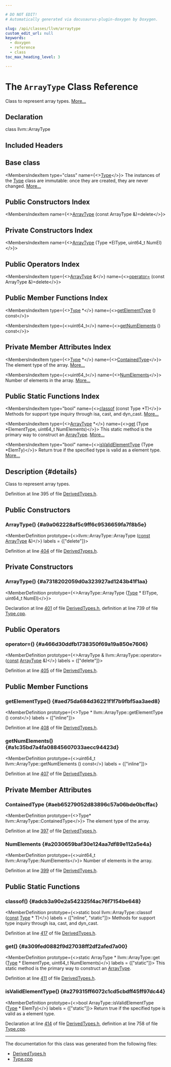 ```yaml
---

# DO NOT EDIT!
# Automatically generated via docusaurus-plugin-doxygen by Doxygen.

slug: /api/classes/llvm/arraytype
custom_edit_url: null
keywords:
  - doxygen
  - reference
  - class
toc_max_heading_level: 3

---
```





# The `ArrayType` Class Reference

<DoxygenPage pluginConfig={pluginConfig}>

Class to represent array types. <a href="#details">More...</a>

## Declaration

<CodeBlock>class llvm::ArrayType</CodeBlock>

## Included Headers

<IncludesList>
<IncludesListItem
  filePath="llvm/IR/DerivedTypes.h"
  permalink="/docs/api/files/include/include/llvm/include/llvm/ir/derivedtypes-h"
  isLocal="true" />
</IncludesList>

## Base class

<MembersIndex>

<MembersIndexItem
  type="class"
  name={<><a href="/docs/api/classes/llvm/type">Type</a></>}>
The instances of the <a href="/docs/api/classes/llvm/type">Type</a> class are immutable: once they are created, they are never changed. <a href="/docs/api/classes/llvm/type/#details">More...</a>
</MembersIndexItem>

</MembersIndex>

## Public Constructors Index

<MembersIndex>

<MembersIndexItem
  name={<><a href="#a9a062228af5c9ff6c9536659fa7f8b5e">ArrayType</a> (const ArrayType &amp;)=delete</>}>
</MembersIndexItem>

</MembersIndex>

## Private Constructors Index

<MembersIndex>

<MembersIndexItem
  name={<><a href="#a7318202059d0a323927ad1243b41f1aa">ArrayType</a> (Type &#42;ElType, uint64&#95;t NumEl)</>}>
</MembersIndexItem>

</MembersIndex>

## Public Operators Index

<MembersIndex>

<MembersIndexItem
  type={<><a href="/docs/api/classes/llvm/arraytype">ArrayType</a> &amp;</>}
  name={<><a href="#a466d30ddfb1738350f69a19a850e7606">operator=</a> (const ArrayType &amp;)=delete</>}>
</MembersIndexItem>

</MembersIndex>

## Public Member Functions Index

<MembersIndex>

<MembersIndexItem
  type={<><a href="/docs/api/classes/llvm/type">Type</a> &#42;</>}
  name={<><a href="#aed75da684d36221f1f7b9fbf5aa3aed8">getElementType</a> () const</>}>
</MembersIndexItem>

<MembersIndexItem
  type={<>uint64&#95;t</>}
  name={<><a href="#a1c35bd7a4fa08845607033aecc94423d">getNumElements</a> () const</>}>
</MembersIndexItem>

</MembersIndex>

## Private Member Attributes Index

<MembersIndex>

<MembersIndexItem
  type={<><a href="/docs/api/classes/llvm/type">Type</a> &#42;</>}
  name={<><a href="#aeb65279052d83896c57a06bde0bcffac">ContainedType</a></>}>
The element type of the array. <a href="#aeb65279052d83896c57a06bde0bcffac">More...</a>
</MembersIndexItem>

<MembersIndexItem
  type={<>uint64&#95;t</>}
  name={<><a href="#a2030659baf30e124aa7df89e112a5e4a">NumElements</a></>}>
Number of elements in the array. <a href="#a2030659baf30e124aa7df89e112a5e4a">More...</a>
</MembersIndexItem>

</MembersIndex>

## Public Static Functions Index

<MembersIndex>

<MembersIndexItem
  type="bool"
  name={<><a href="#adcb3a90e2a542325f4ac76f7154be648">classof</a> (const Type &#42;T)</>}>
Methods for support type inquiry through isa, cast, and dyn&#95;cast. <a href="#adcb3a90e2a542325f4ac76f7154be648">More...</a>
</MembersIndexItem>

<MembersIndexItem
  type={<><a href="/docs/api/classes/llvm/arraytype">ArrayType</a> &#42;</>}
  name={<><a href="#a309fed0882f9d27038ff2df2afed7a00">get</a> (Type &#42;ElementType, uint64&#95;t NumElements)</>}>
This static method is the primary way to construct an <a href="/docs/api/classes/llvm/arraytype">ArrayType</a>. <a href="#a309fed0882f9d27038ff2df2afed7a00">More...</a>
</MembersIndexItem>

<MembersIndexItem
  type="bool"
  name={<><a href="#a279315ff6072c1cd5cbdff45ff97dc44">isValidElementType</a> (Type &#42;ElemTy)</>}>
Return true if the specified type is valid as a element type. <a href="#a279315ff6072c1cd5cbdff45ff97dc44">More...</a>
</MembersIndexItem>

</MembersIndex>

## Description {#details}

Class to represent array types.

Definition at line 395 of file <a href="/docs/api/files/include/include/llvm/include/llvm/ir/derivedtypes-h">DerivedTypes.h</a>.

<SectionDefinition>

## Public Constructors

### ArrayType() {#a9a062228af5c9ff6c9536659fa7f8b5e}

<MemberDefinition
  prototype={<>llvm::ArrayType::ArrayType (<a href="/docs/api/files/lib/lib/target/lib/target/aarch64/aarch64promoteconstant-cpp/#a90f8350fecae261c25be85d38b451bff">const</a> <a href="/docs/api/classes/llvm/arraytype">ArrayType</a> &amp;)</>}
  labels = {["delete"]}>

Definition at line <a href="/docs/api/files/include/include/llvm/include/llvm/ir/derivedtypes-h/#l00404">404</a> of file <a href="/docs/api/files/include/include/llvm/include/llvm/ir/derivedtypes-h">DerivedTypes.h</a>.
</MemberDefinition>

</SectionDefinition>

<SectionDefinition>

## Private Constructors

### ArrayType() {#a7318202059d0a323927ad1243b41f1aa}

<MemberDefinition
  prototype={<>ArrayType::ArrayType (<a href="/docs/api/classes/llvm/type">Type</a> &#42; ElType, uint64&#95;t NumEl)</>}>

Declaration at line <a href="/docs/api/files/include/include/llvm/include/llvm/ir/derivedtypes-h/#l00401">401</a> of file <a href="/docs/api/files/include/include/llvm/include/llvm/ir/derivedtypes-h">DerivedTypes.h</a>, definition at line 739 of file <a href="/docs/api/files/lib/lib/sandboxir/type-cpp">Type.cpp</a>.
</MemberDefinition>

</SectionDefinition>

<SectionDefinition>

## Public Operators

### operator=() {#a466d30ddfb1738350f69a19a850e7606}

<MemberDefinition
  prototype={<>ArrayType &amp; llvm::ArrayType::operator= (<a href="/docs/api/files/lib/lib/target/lib/target/aarch64/aarch64promoteconstant-cpp/#a90f8350fecae261c25be85d38b451bff">const</a> <a href="/docs/api/classes/llvm/arraytype">ArrayType</a> &amp;)</>}
  labels = {["delete"]}>

Definition at line <a href="/docs/api/files/include/include/llvm/include/llvm/ir/derivedtypes-h/#l00405">405</a> of file <a href="/docs/api/files/include/include/llvm/include/llvm/ir/derivedtypes-h">DerivedTypes.h</a>.
</MemberDefinition>

</SectionDefinition>

<SectionDefinition>

## Public Member Functions

### getElementType() {#aed75da684d36221f1f7b9fbf5aa3aed8}

<MemberDefinition
  prototype={<>Type &#42; llvm::ArrayType::getElementType () const</>}
  labels = {["inline"]}>

Definition at line <a href="/docs/api/files/include/include/llvm/include/llvm/ir/derivedtypes-h/#l00408">408</a> of file <a href="/docs/api/files/include/include/llvm/include/llvm/ir/derivedtypes-h">DerivedTypes.h</a>.
</MemberDefinition>

### getNumElements() {#a1c35bd7a4fa08845607033aecc94423d}

<MemberDefinition
  prototype={<>uint64&#95;t llvm::ArrayType::getNumElements () const</>}
  labels = {["inline"]}>

Definition at line <a href="/docs/api/files/include/include/llvm/include/llvm/ir/derivedtypes-h/#l00407">407</a> of file <a href="/docs/api/files/include/include/llvm/include/llvm/ir/derivedtypes-h">DerivedTypes.h</a>.
</MemberDefinition>

</SectionDefinition>

<SectionDefinition>

## Private Member Attributes

### ContainedType {#aeb65279052d83896c57a06bde0bcffac}

<MemberDefinition
  prototype={<>Type&#42; llvm::ArrayType::ContainedType</>}>
The element type of the array.

Definition at line <a href="/docs/api/files/include/include/llvm/include/llvm/ir/derivedtypes-h/#l00397">397</a> of file <a href="/docs/api/files/include/include/llvm/include/llvm/ir/derivedtypes-h">DerivedTypes.h</a>.
</MemberDefinition>

### NumElements {#a2030659baf30e124aa7df89e112a5e4a}

<MemberDefinition
  prototype={<>uint64&#95;t llvm::ArrayType::NumElements</>}>
Number of elements in the array.

Definition at line <a href="/docs/api/files/include/include/llvm/include/llvm/ir/derivedtypes-h/#l00399">399</a> of file <a href="/docs/api/files/include/include/llvm/include/llvm/ir/derivedtypes-h">DerivedTypes.h</a>.
</MemberDefinition>

</SectionDefinition>

<SectionDefinition>

## Public Static Functions

### classof() {#adcb3a90e2a542325f4ac76f7154be648}

<MemberDefinition
  prototype={<>static bool llvm::ArrayType::classof (<a href="/docs/api/files/lib/lib/target/lib/target/aarch64/aarch64promoteconstant-cpp/#a90f8350fecae261c25be85d38b451bff">const</a> <a href="/docs/api/classes/llvm/type">Type</a> &#42; T)</>}
  labels = {["inline", "static"]}>
Methods for support type inquiry through isa, cast, and dyn&#95;cast.

Definition at line <a href="/docs/api/files/include/include/llvm/include/llvm/ir/derivedtypes-h/#l00417">417</a> of file <a href="/docs/api/files/include/include/llvm/include/llvm/ir/derivedtypes-h">DerivedTypes.h</a>.
</MemberDefinition>

### get() {#a309fed0882f9d27038ff2df2afed7a00}

<MemberDefinition
  prototype={<>static ArrayType &#42; llvm::ArrayType::get (<a href="/docs/api/classes/llvm/type">Type</a> &#42; ElementType, uint64&#95;t NumElements)</>}
  labels = {["static"]}>
This static method is the primary way to construct an <a href="/docs/api/classes/llvm/arraytype">ArrayType</a>.

Definition at line <a href="/docs/api/files/include/include/llvm/include/llvm/ir/derivedtypes-h/#l00411">411</a> of file <a href="/docs/api/files/include/include/llvm/include/llvm/ir/derivedtypes-h">DerivedTypes.h</a>.
</MemberDefinition>

### isValidElementType() {#a279315ff6072c1cd5cbdff45ff97dc44}

<MemberDefinition
  prototype={<>bool ArrayType::isValidElementType (<a href="/docs/api/classes/llvm/type">Type</a> &#42; ElemTy)</>}
  labels = {["static"]}>
Return true if the specified type is valid as a element type.

Declaration at line <a href="/docs/api/files/include/include/llvm/include/llvm/ir/derivedtypes-h/#l00414">414</a> of file <a href="/docs/api/files/include/include/llvm/include/llvm/ir/derivedtypes-h">DerivedTypes.h</a>, definition at line 758 of file <a href="/docs/api/files/lib/lib/sandboxir/type-cpp">Type.cpp</a>.
</MemberDefinition>

</SectionDefinition>

<hr/>

The documentation for this class was generated from the following files:

<ul>
<li><a href="/docs/api/files/include/include/llvm/include/llvm/ir/derivedtypes-h">DerivedTypes.h</a></li>
<li><a href="/docs/api/files/lib/lib/sandboxir/type-cpp">Type.cpp</a></li>
</ul>

</DoxygenPage>
